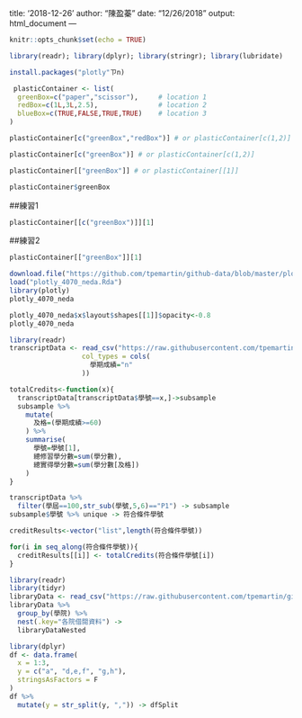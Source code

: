 
title: '2018-12-26'
 author: "陳盈蓁"
 date: "12/26/2018"
 output: html_document
 ---
 
```r
knitr::opts_chunk$set(echo = TRUE)
```
 
```r
library(readr); library(dplyr); library(stringr); library(lubridate)
```
 
```r
install.packages("plotly"ㄗn)
```

```r
 plasticContainer <- list(
  greenBox=c("paper","scissor"),     # location 1
  redBox=c(1L,3L,2.5),               # location 2
  blueBox=c(TRUE,FALSE,TRUE,TRUE)    # location 3
)
```

```r
plasticContainer[c("greenBox","redBox")] # or plasticContainer[c(1,2)]
```

```r
plasticContainer[c("greenBox")] # or plasticContainer[c(1,2)]
```

```r
plasticContainer[["greenBox"]] # or plasticContainer[[1]]
```

```r
plasticContainer$greenBox
```

##練習1
```r
plasticContainer[[c("greenBox")]][1]
```
##練習2
```r
plasticContainer[["greenBox"]][1]
```

```r
download.file("https://github.com/tpemartin/github-data/blob/master/plotly_4070_neda.Rda?raw=true",destfile = "plotly_4070_neda.Rda")
load("plotly_4070_neda.Rda")
library(plotly)
plotly_4070_neda
```

```r
plotly_4070_neda$x$layout$shapes[[1]]$opacity<-0.8
plotly_4070_neda
```


```r
library(readr)
transcriptData <- read_csv("https://raw.githubusercontent.com/tpemartin/github-data/master/transcript100_102.csv",
                  col_types = cols(
                    學期成績="n"
                  ))

totalCredits<-function(x){
  transcriptData[transcriptData$學號==x,]->subsample 
  subsample %>%
    mutate(
      及格=(學期成績>=60)
    ) %>%
    summarise(
      學號=學號[1],
      總修習學分數=sum(學分數),
      總實得學分數=sum(學分數[及格])
    )  
}
```

```r
transcriptData %>%
  filter(學屆==100,str_sub(學號,5,6)=="P1") -> subsample
subsample$學號 %>% unique -> 符合條件學號
```

```r
creditResults<-vector("list",length(符合條件學號))
```

```r
for(i in seq_along(符合條件學號)){
  creditResults[[i]] <- totalCredits(符合條件學號[i])
}
```

```r
library(readr)
library(tidyr)
libraryData <- read_csv("https://raw.githubusercontent.com/tpemartin/github-data/master/libraryData2.csv")
libraryData %>%
  group_by(學院) %>%
  nest(.key="各院借閱資料") ->
  libraryDataNested
```

```r
library(dplyr)
df <- data.frame(
  x = 1:3,
  y = c("a", "d,e,f", "g,h"),
  stringsAsFactors = F
)
df %>%
  mutate(y = str_split(y, ",")) -> dfSplit
```



